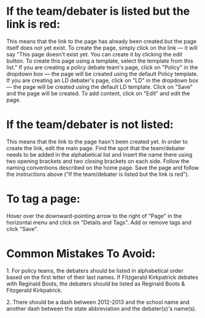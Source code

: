 =If the team/debater is listed but the link is red:= 
This means that the link to the page has already been created but the page itself does not yet exist. To create the page, simply click on the link — it will say "This page doesn't exist yet. You can create it by clicking the edit button. To create this page using a template, select the template from this list." If you are creating a policy debate team's page, click on "Policy" in the dropdown box — the page will be created using the default Policy template. If you are creating an LD debater's page, click on "LD" in the dropdown box — the page will be created using the default LD template. Click on "Save" and the page will be created. To add content, click on "Edit" and edit the page.

=If the team/debater is not listed:= 
This means that the link to the page hasn't been created yet. In order to create the link, edit the main page. Find the spot that the team/debater needs to be added in the alphabetical list and insert the name there using two opening brackets and two closing brackets on each side. Follow the naming conventions described on the home page. Save the page and follow the instructions above ("If the team/debater is listed but the link is red").

=To tag a page:= 
Hover over the downward-pointing arrow to the right of "Page" in the horizontal menu and click on "Details and Tags". Add or remove tags and click "Save".

=Common Mistakes To Avoid:= 
1. For policy teams, the debaters should be listed in alphabetical order based on the first letter of their last names. If Fitzgerald Kirkpatrick debates with Reginald Boots, the debaters should be listed as Reginald Boots & Fitzgerald Kirkpatrick. 

2. There should be a dash between 2012-2013 and the school name and another dash between the state abbreviation and the debater(s)'s name(s).